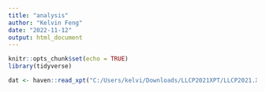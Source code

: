 ```yaml
---
title: "analysis"
author: "Kelvin Feng"
date: "2022-11-12"
output: html_document
---
```


```r
knitr::opts_chunk$set(echo = TRUE)
library(tidyverse)
```

```r
dat <- haven::read_xpt("C:/Users/kelvi/Downloads/LLCP2021XPT/LLCP2021.XPT")
```

